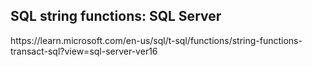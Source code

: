 ## SQL string functions: SQL Server

https://learn.microsoft.com/en-us/sql/t-sql/functions/string-functions-transact-sql?view=sql-server-ver16


